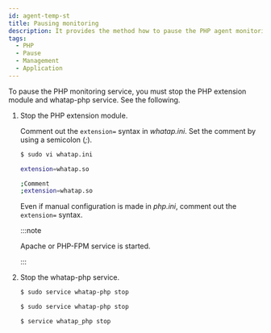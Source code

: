 ```yaml
---
id: agent-temp-st
title: Pausing monitoring
description: It provides the method how to pause the PHP agent monitoring.
tags:
  - PHP
  - Pause
  - Management
  - Application
---
```



To pause the PHP monitoring service, you must stop the PHP extension module and whatap-php service. See the following.

1. Stop the PHP extension module. 

   Comment out the `extension=` syntax in _whatap.ini_. Set the comment by using a semicolon (_;_).

   ```bash
   $ sudo vi whatap.ini

   extension=whatap.so

   ;Comment
   ;extension=whatap.so
   ```

   Even if manual configuration is made in _php.ini_, comment out the `extension=` syntax. 

   :::note

   Apache or PHP-FPM service is started.

   :::

2. Stop the whatap-php service.

   <Tabs>
   <TabItem value="rdct" label="Red Hat/CentOS" default>

   ```bash
   $ sudo service whatap-php stop
   ```

   </TabItem>
   <TabItem value="dbub" label="Debian/Ubuntu">

   ```bash
   $ sudo service whatap-php stop
   ```

   </TabItem>
   <TabItem value="frbsd" label="FreeBSD">

   ```bash
   $ service whatap_php stop
   ```

   </TabItem>
   </Tabs>
